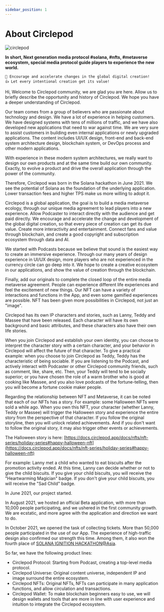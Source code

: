 ```yaml
---
sidebar_position: 1
---
```


# About Circlepod

![circlepod](/img/about/Banner_春.png)

**In short, Next generation media protocol #solana, #nfts, #metaverse ecosystem, special media protocol guide players to experience the new world.**

```
🚀 Encourage and accelerate changes in the global digital creation!
👍 Let every intentional creation get its value!
```

Hi, Welcome to Circlepod community, we are glad you are here. Allow us to briefly describe the opportunity and history of Circlepod. We hope you have a deeper understanding of Circlepod.

Our team comes from a group of believers who are passionate about technology and design. We have a lot of experience in helping customers. We have designed systems with tens of millions of traffic, and we have also developed new applications that need to war against time. We are very sure to assist customers in building even internal applications or newly upgraded applications. The content includes UI/UX design, front-end and back-end system architecture design, blockchain system, or DevOps process and other modern applications.

With experience in these modern system architectures, we really want to design our own products and at the same time build our own community. Exactly, to evolve a product and drive the overall application through the power of the community.

Therefore, Circlepod was born in the Solana hackathon in June 2021. We see the potential of Solana as the foundation of the underlying application. Lower transaction fees and higher TPS make us more willing to adopt it.

Circlepod is a global application, the goal is to build a media metaverse ecology, through our unique media agreement to lead players into a new experience. Allow Podcaster to interact directly with the audience and get paid directly. We encourage and accelerate the change and development of the global digital creation, so that every piece of creation can get its due value. Create more interactivity and entertainment. Connect fans and value through blockchain, and create a good copyright and subscription ecosystem through data and AI.

We started with Podcasts because we believe that sound is the easiest way to create an immersive experience. Through our many years of design experience in UI/UX design, more players who are not experienced in the currency circle can go deep into it. We hope to create a creative ecosystem in our applications, and show the value of creation through the blockchain.

Finally, add our originals to complete the closed loop of the entire media metaverse agreement. People can experience different life experiences and feel the excitement of new things. Our NFT can have a variety of interactions and functions in the App, and even some gamified experiences are possible. NFT has been given more possibilities in Circlepod, not just an "image".

Circlepod has its own IP characters and stories, such as Lanny, Teddy and Massee that have been released. Each character will have its own background and basic attributes, and these characters also have their own life stories.

When you join Circlepod and establish your own identity, you can choose to interpret the character story with a certain character, and your behavior in Circlepod will affect the future of that character. To give a practical example: when you choose to join Circlepod as Teddy, Teddy has the characteristic of being sociable. If you are listening to the Podcast, and actively interact with Podcaster or other Circlepod community friends, such as comment, like, share, etc. Then, your Teddy will tend to be socially superior; or you have chosen the role of a warm brother who is good at cooking like Massee, and you also love podcasts of the fortune-telling, then you will become a fortune cookie maker people.

Regarding the relationship between NFT and Metaverse, it can be noted that each of our NFTs has a story. For example: some Halloween NFTs were sold a while ago. When you own this NFT, your character (whether Lanny, Teddy or Massee) will trigger the Halloween story and experience the entire story from the perspective of that character. If you follow the original storyline, then you will unlock related achievements. And if you don't want to follow the original story, it may also trigger other events or achievements.

The Halloween story is here: [https://docs.circlepod.app/docs/nfts/nft-series/holiday-series#happy-halloween-nft](https://docs.circlepod.app/docs/nfts/nft-series/holiday-series#happy-halloween-nft)

For example: Lanny met a child who wanted to eat biscuits after the promotion activity ended. At this time, Lanny can decide whether or not to give the child biscuits. If you give your child biscuits, you will receive the "Heartwarming Magician" badge. If you don't give your child biscuits, you will receive the "Sad Child" badge.

In June 2021, our project started.

In August 2021, we hosted an official Beta application, with more than 10,000 people participating, and we ushered in the first community growth. We are ecstatic, and more agree with the application and direction we want to do.

In October 2021, we opened the task of collecting tickets. More than 50,000 people participated in the use of our App. The experience of high-traffic design also confirmed our strength this time. Among them, it also won the fourth place of [SOLANA IGNITION HACKATHON@Asia](https://hackerlink.io/grant/solana-2/top).

So far, we have the following product lines:
* Circlepod Protocol: Starting from Podcast, creating a top-level media protocol.
* Circlepod Universe: Original content universe, independent IP and image surround the entire ecosystem.
* Circlepod NFTs: Original NFTs, NFTs can participate in many application functions, and allow circulation and transactions.
* Circlepod Wallet: To make blockchain beginners easy to use, we will design wallets and tools that are more in line with user experience and intuition to integrate the Circlepod ecosystem.